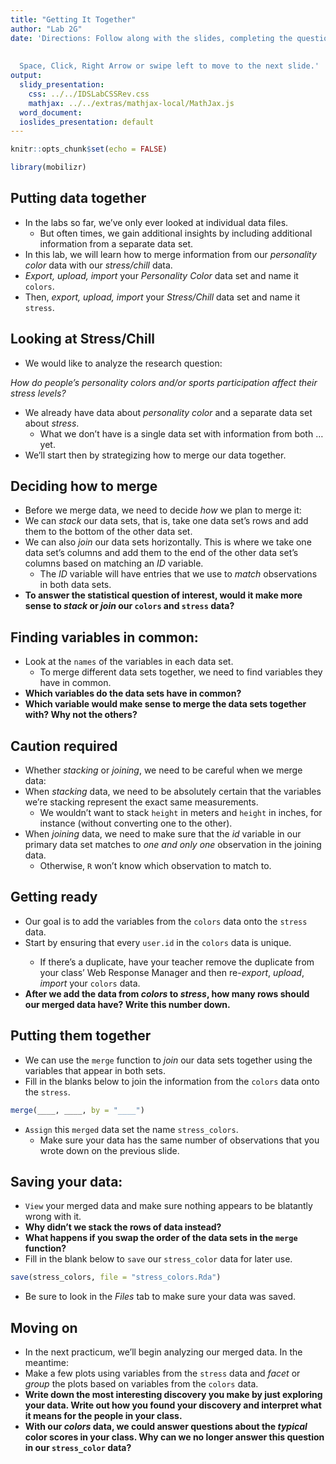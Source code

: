 ```yaml
---
title: "Getting It Together"
author: "Lab 2G"
date: 'Directions: Follow along with the slides, completing the questions in <font color=#25679E><b>blue</b></font> on your computer, and answering the questions in **red** in your journal.  
  
  
  Space, Click, Right Arrow or swipe left to move to the next slide.'
output:
  slidy_presentation:
    css: ../../IDSLabCSSRev.css
    mathjax: ../../extras/mathjax-local/MathJax.js
  word_document:
  ioslides_presentation: default
---
```


```r
knitr::opts_chunk$set(echo = FALSE)
```

```r
library(mobilizr)
```

## Putting data together

- In the labs so far, we've only ever looked at individual data files.
  - But often times, we gain additional insights by including additional information from a separate data set.
- In this lab, we will learn how to merge information from our _personality color_ data with our _stress/chill_ data.
- <span class="blue">_Export, upload, import_ your _Personality Color_ data set and name it `colors`.</span>
- <span class="blue">Then, _export, upload, import_ your _Stress/Chill_ data set and name it `stress`.</span>


## Looking at Stress/Chill

- We would like to analyze the research question:

_How do people's personality colors and/or sports participation affect their stress levels?_

- We already have data about _personality color_ and a separate data set about _stress_.
    - What we don't have is a single data set with information from both ... yet.
- We'll start then by strategizing how to merge our data together.

    
## Deciding how to merge

- Before we merge data, we need to decide _how_ we plan to merge it:
- We can _stack_ our data sets, that is, take one data set's rows and add them to the bottom of the other data set.
- We can also _join_ our data sets horizontally. This is where we take one data set's columns and add them to the end of the other data set's columns based on matching an _ID_ variable.
    - The _ID_ variable will have entries that we use to _match_ observations in both data sets.
- **To answer the statistical question of interest, would it make more sense to _stack_ or _join_ our `colors` and `stress` data?**


## Finding variables in common:

- Look at the `names` of the variables in each data set.
    - To merge different data sets together, we need to find variables they have in common.
- **Which variables do the data sets have in common?**
- **Which variable would make sense to merge the data sets together with? Why not the others?**
 

## Caution required

- Whether _stacking_ or _joining_, we need to be careful when we merge data:
- When _stacking_ data, we need to be absolutely certain that the variables we're stacking represent the exact same measurements.
    - We wouldn't want to stack `height` in meters and `height` in inches, for instance (without converting one to the other).
- When _joining_ data, we need to make sure that the _id_ variable in our primary data set matches to _one and only one_ observation in the joining data.
    - Otherwise, `R` won't know which observation to match to.
    

## Getting ready

- Our goal is to add the variables from the `colors` data onto the `stress` data.
- <span class="blue">Start by ensuring that every `user.id` in the `colors` data is unique.
    - If there's a duplicate, have your teacher remove the duplicate from your class' Web Response Manager and then re-_export_, _upload_, _import_ your `colors` data.</span>
- **After we add the data from _colors_ to _stress_, how many rows should our merged data have? Write this number down.**


## Putting them together

- We can use the `merge` function to _join_ our data sets together using the variables that appear in both sets.
- <span class="blue">Fill in the blanks below to join the information from the `colors` data onto the `stress`.</span>
```r
merge(____, ____, by = "____")
```
- <span class="blue">`Assign` this `merged` data set the name `stress_colors`.</span>
    - Make sure your data has the same number of observations that you wrote down on the previous slide.


## Saving your data:

- <span class="blue">`View` your merged data and make sure nothing appears to be blatantly wrong with it.</span>
- **Why didn't we stack the rows of data instead?**
- **What happens if you swap the order of the data sets in the `merge` function?**
- <span class="blue">Fill in the blank below to `save` our `stress_color` data for later use.</span>
    
```r
save(stress_colors, file = "stress_colors.Rda")
```

- <span class="blue">Be sure to look in the _Files_ tab to make sure your data was saved.</span>


## Moving on

- In the next practicum, we'll begin analyzing our merged data. In the meantime: 
- <span class="blue">Make a few plots using variables from the `stress` data and _facet_ or _group_ the plots based on variables from the `colors` data.</span>
- **Write down the most interesting discovery you make by just exploring your data. Write out how you found your discovery and interpret what it means for the people in your class.**
- **With our _colors_ data, we could answer questions about the _typical_ color scores in your class. Why can we no longer answer this question in our `stress_color` data?**
